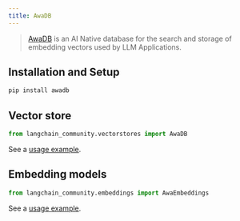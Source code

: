 ```yaml
---
title: AwaDB
---
```


>[AwaDB](https://github.com/awa-ai/awadb) is an AI Native database for the search and storage of embedding vectors used by LLM Applications.

## Installation and Setup

```bash
pip install awadb
```

## Vector store

```python
from langchain_community.vectorstores import AwaDB
```

See a [usage example](/oss/integrations/vectorstores/awadb).

## Embedding models

```python
from langchain_community.embeddings import AwaEmbeddings
```

See a [usage example](/oss/integrations/text_embedding/awadb).
